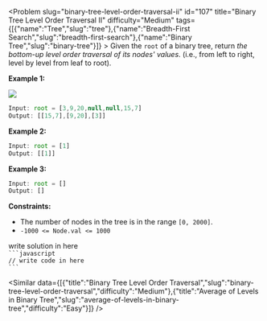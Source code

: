 
<Problem slug="binary-tree-level-order-traversal-ii" id="107" title="Binary Tree Level Order Traversal II" difficulty="Medium" tags={[{"name":"Tree","slug":"tree"},{"name":"Breadth-First Search","slug":"breadth-first-search"},{"name":"Binary Tree","slug":"binary-tree"}]} >
    Given the `root` of a binary tree, return _the bottom-up level order traversal of its nodes' values_. (i.e., from left to right, level by level from leaf to root).

**Example 1:**

![](https://assets.leetcode.com/uploads/2021/02/19/tree1.jpg)
```javascript 
Input: root = [3,9,20,null,null,15,7]
Output: [[15,7],[9,20],[3]]
```

**Example 2:**

```javascript 
Input: root = [1]
Output: [[1]]
```

**Example 3:**

```javascript 
Input: root = []
Output: []
```

**Constraints:**

*   The number of nodes in the tree is in the range `[0, 2000]`.
*   `-1000 <= Node.val <= 1000`
</Problem >

<Solution>
write solution in here
</Solution>

<Code>
```javascript
// write code in here
```
</Code>

<Similar data={[{"title":"Binary Tree Level Order Traversal","slug":"binary-tree-level-order-traversal","difficulty":"Medium"},{"title":"Average of Levels in Binary Tree","slug":"average-of-levels-in-binary-tree","difficulty":"Easy"}]} />
